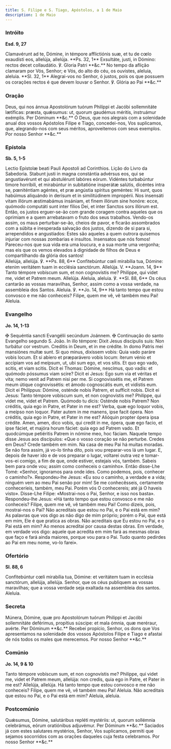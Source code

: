 ```yaml
---
title: S. Filipe e S. Tiago, Apóstolos, a 1 de Maio
description: 1 de Maio
---
```


### Intróito

**Esd. 9, 27**

<div class="grid grid-cols-2 gap-5">
  <span class="text-justify">
    Clamavérunt ad te, Dómine, in témpore afflictiónis suæ, et tu de cœlo
    exaudísti eos, allelúja, allelúja. **Ps. 32, 1** Exsultáte, justi, in
    Dómino: rectos decet collaudátio. ℣. Gloria Patri **&c.**
  </span>
  <span class="text-justify">
    No tempo da aflição clamaram por Vós, Senhor; e Vós, do alto do céu, os
    ouvistes, aleluia, aleluia. **Sl. 32, 1** Alegrai-vos no Senhor, ó justos,
    pois os que possuem os corações rectos é que devem louvar o Senhor. ℣.
    Glória ao Pai **&c.**
  </span>
</div>

### Oração

<div class="grid grid-cols-2 gap-5">
  <span class="text-justify">
    Deus, qui nos ánnua Apostolórum tuórum Philíppi et Jacóbi sollemnitáte
    lætíficas: præsta, quǽsumus: ut, quorum gaudémus méritis, instruámur
    exémplis. Per Dóminum **&c.**
  </span>
  <span class="text-justify">
    Ó Deus, que nos alegrais com a solenidade anual dos vossos Apóstolos Filipe
    e Tiago, concedei-nos, Vos suplicamos, que, alegrando-nos com seus méritos,
    aproveitemos com seus exemplos. Por nosso Senhor **&c.**
  </span>
</div>

### Epístola

**Sb. 5, 1-5**

<div class="grid grid-cols-2 gap-5">
  <span class="text-justify">
    Lectio Epístolæ beati Pauli Apostoli ad Corinthios.
  </span>
  <span class="text-justify">Lição do Livro da Sabedoria.</span>
  <span class="text-justify">
    Stabunt justi in magna constántia advérsus eos, qui se angustiavérunt et qui
    abstulérunt labóres eórum. Vidéntes turbabúntur timore horríbili, et
    mirabúntur in subitatióne insperátæ salútis, dicéntes intra se, pœniténtiam
    agéntes, et præ angústia spíritus geméntes: Hi sunt, quos habúimus aliquándo
    in derísum et in similitúdinem impropérii. Nos insensáti vitam illórum
    æstimabámus insániam, et finem illórum sine honóre: ecce, quómodo computáti
    sunt inter fílios Dei, et inter Sanctos sors illórum est.
  </span>
  <span class="text-justify">
    Então, os justos erguer-se-ão com grande coragem contra aqueles que os
    oprimiam e a quem arrebatavam o fruto dos seus trabalhos. Vendo-os assim, os
    maus perturbar-se-ão, cheios de pavor, e ficarão assombrados com a súbita e
    inesperada salvação dos justos, dizendo de si para si, arrependidos e
    angustiados: Estes são aqueles a quem outrora quisemos injuriar com nossas
    zombarias e insultos. Insensatos que nós fomos! Pareceu-nos que sua vida era
    uma loucura, e a sua morte uma vergonha; mas eis que os vemos elevados à
    dignidade de filhos de Deus e compartilhando da glória dos santos!
  </span>
</div>

<div class="grid grid-cols-2 gap-5">
  <span class="text-justify">
    Allelúja, allelúja. ℣. **Ps. 88, 6** Confitebúntur cœli mirabília tua,
    Dómine: etenim veritátem tuam in ecclésia sanctórum. Allelúja. V. **Joann.
    14, 9** Tanto témpore vobíscum sum, et non cognovístis me? Philíppe, qui
    videt me, videt et Patrem meum. Allelúja.
  </span>
  <span class="text-justify">
    Aleluia, aleluia. ℣. **Sl. 88, 6** Os céus cantarão as vossas maravilhas,
    Senhor, assim como a vossa verdade, na assembleia dos Santos. Aleluia. ℣.
    **Jo. 14, 9** Há tanto tempo que estou convosco e me não conheceis? Filipe,
    quem me vê, vê também meu Pai! Aleluia.
  </span>
</div>

### Evangelho

**Jo. 14, 1-13**

<div class="grid grid-cols-2 gap-5">
  <span class="text-justify">
    <span class="text-red-500">✠</span> Sequéntia sancti Evangélii secúndum
    Joánnem.
  </span>
  <span class="text-justify">
    <span class="text-red-500">✠</span> Continuação do santo Evangelho segundo
    S. João.
  </span>
  <span class="text-justify">
    In illo témpore: Dixit Jesus discípulis suis: Non turbátur cor vestrum.
    Creditis in Deum, et in me crédite. In domo Patris mei mansiónes multæ sunt.
    Si quo minus, dixíssem vobis: Quia vado paráre vobis locum. Et si abíero et
    præparávero vobis locum: íterum vénio et accípiam vos ad meípsum, ut, ubi
    sum ego, et vos sitis. Et quo ego vado, scitis, et viam scitis. Dicit ei
    Thomas: Dómine, nescímus, quo vadis: et quómodo póssumus viam scire? Dicit
    ei Jesus: Ego sum via et véritas et vita; nemo venit ad Patrem nisi per me.
    Si cognovissétis me, et Patrem meum útique cognovissétis: et ámodo
    cognoscátis eum, et vidístis eum. Dicit ei Philíppus: Dómine, osténde nobis
    Patrem, et sufficit nobis. Dicit ei Jesus: Tanto témpore vobíscum sum, et
    non cognovístis me? Philíppe, qui videt me, videt et Patrem. Quómodo tu
    dicis: Osténde nobis Patrem? Non créditis, quia ego in Patre, et Pater in me
    est? Verba, quæ ego loquor vobis, a meípso non loquor. Pater autem in me
    manens, ipse facit ópera. Non créditis, quia ego in Patre, et Pater in me
    est? Alióquin propter ópera ipsa crédite. Amen, amen, dico vobis, qui credit
    in me, ópera, quæ ego facio, et ipse fáciet, et majóra horum fáciet: quia
    ego ad Patrem vado. Et quodcúmque petiéritis Patrem in nómine meo, hoc
    fáciam.
  </span>
  <span class="text-justify">
    Naquele tempo disse Jesus aos discípulos: «Que o vosso coração se não
    perturbe. Credes em Deus? Crede também em mim. Na casa de meu Pai há muitas
    moradas. Se não fora assim, já vo-lo tinha dito, pois vou preparar-vos lá um
    lugar. E, depois de haver ido e de vos preparar o lugar, voltarei outra vez
    e tomar-vos-ei comigo, a fim de que, onde estiver, estejais vós, também.
    Sabeis bem para onde vou; assim como conheceis o caminho». Então disse-Lhe
    Tomé: «Senhor, ignoramos para onde ides. Como podemos, pois, conhecer o
    caminho?». Respondeu-lhe Jesus: «Eu sou o caminho, a verdade e a vida;
    ninguém vem ao meu Pai senão por mim! Se me conhecêsseis, certamente
    conheceríeis, também, meu Pai. Porém vós O conhecereis; até já O haveis
    visto». Disse-Lhe Filipe: «Mostrai-nos o Pai, Senhor, e isso nos basta».
    Respondeu-lhe Jesus: «Há tanto tempo que estou convosco e me não conheceis?
    Filipe, quem me vê, vê também meu Pai! Como dizeis, pois, mostrai-nos o Pai?
    Não acreditais que estou no Pai, e o Pai está em mim? As palavras que vos
    digo as não digo de mim próprio; porém o Pai, que está em mim, Ele é que
    pratica as obras. Não acreditais que Eu estou no Pai, e o Pai está em mim?
    Ao menos acreditai por causa destas obras. Em verdade, em verdade vos digo:
    aquele que acredita em mim fará as mesmas obras que faço e fará ainda
    maiores, porque vou para o Pai. Tudo quanto pedirdes ao Pai em meu nome,
    vo-lo farei».
  </span>
</div>

### Ofertório

**Sl. 88, 6**

<div class="grid grid-cols-2 gap-5">
  <span class="text-justify">
    Confitebúntur cœli mirabília tua, Dómine: et veritátem tuam in ecclésia
    sanctórum, allelúja, allelúja.
  </span>
  <span class="text-justify">
    Senhor, que os céus publiquem as vossas maravilhas; que a vossa verdade seja
    exaltada na assembleia dos santos. Aleluia.
  </span>
</div>

### Secreta

<div class="grid grid-cols-2 gap-5">
  <span class="text-justify">
    Múnera, Dómine, quæ pro Apostolórum tuórum Philippi et Jacóbi sollemnitáte
    deférimus, propítius súscipe: et mala ómnia, quæ meréraur, avérte. Per
    Dóminum **&c.**
  </span>
  <span class="text-justify">
    Recebei propício, Senhor, os dons que Vos apresentamos na solenidade dos
    vossos Apóstolos Filipe e Tiago e afastai de nós todos os males que
    merecemos. Por nosso Senhor **&c.**
  </span>
</div>

### Comúnio

**Jo. 14, 9 & 10**

<div class="grid grid-cols-2 gap-5">
  <span class="text-justify">
    Tanto témpore vobíscum sum, et non cognovístis me? Philíppe, qui videt me,
    videt et Patrem meum, allelúja: non credis, quia ego in Patre, et Pater in
    me est? Allelúja, allelúja.
  </span>
  <span class="text-justify">
    Há tanto tempo que estou convosco e me não conheceis? Filipe, quem me vê, vê
    também meu Pai! Aleluia. Não acreditais que estou no Pai, e o Pai está em
    mim? Aleluia, aleluia.
  </span>
</div>

### Postcomúnio

<div class="grid grid-cols-2 gap-5">
  <span class="text-justify">
    Quǽsumus, Dómine, salutáribus repléti mystériis: ut, quorum sollémnia
    celebrámus, eórum oratiónibus adjuvémur. Per Dóminum **&c.**
  </span>
  <span class="text-justify">
    Saciados já com estes salutares mystérios, Senhor, Vos suplicamos, permiti
    que sejamos socorridos com as orações daqueles cuja festa celebramos. Por
    nosso Senhor **&c.**
  </span>
</div>
